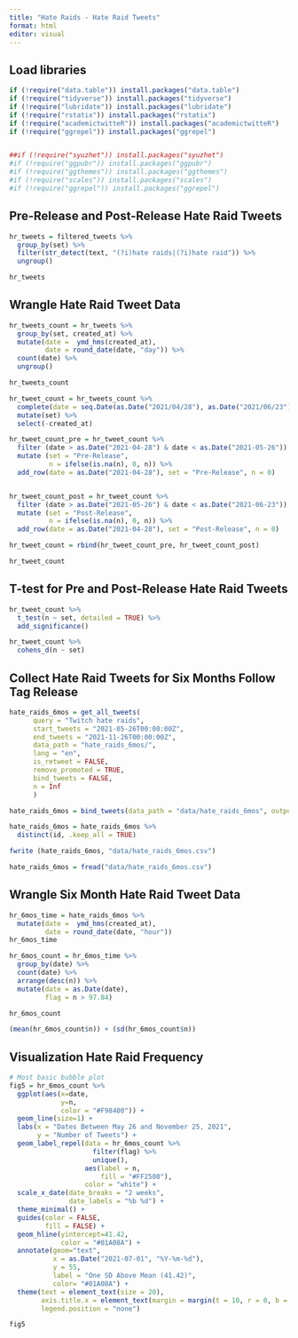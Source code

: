 ```yaml
---
title: "Hate Raids - Hate Raid Tweets"
format: html
editor: visual
---
```


## Load libraries

```r
if (!require("data.table")) install.packages("data.table")
if (!require("tidyverse")) install.packages("tidyverse")
if (!require("lubridate")) install.packages("lubridate")
if (!require("rstatix")) install.packages("rstatix")
if (!require("academictwitteR")) install.packages("academictwitteR")
if (!require("ggrepel")) install.packages("ggrepel")


##if (!require("syuzhet")) install.packages("syuzhet")
#if (!require("ggpubr")) install.packages("ggpubr")
#if (!require("ggthemes")) install.packages("ggthemes")
#if (!require("scales")) install.packages("scales")
#if (!require("ggrepel")) install.packages("ggrepel")

```

## Pre-Release and Post-Release Hate Raid Tweets


```r
hr_tweets = filtered_tweets %>%
  group_by(set) %>%
  filter(str_detect(text, "(?i)hate raids|(?i)hate raid")) %>%
  ungroup()

hr_tweets
```

## Wrangle Hate Raid Tweet Data


```r
hr_tweets_count = hr_tweets %>%
  group_by(set, created_at) %>%
  mutate(date =  ymd_hms(created_at),
         date = round_date(date, "day")) %>%
  count(date) %>%
  ungroup()

hr_tweets_count
```

```r
hr_tweet_count = hr_tweets_count %>%
  complete(date = seq.Date(as.Date("2021/04/28"), as.Date("2021/06/23"), by="day")) %>%
  mutate(set) %>%
  select(-created_at)

hr_tweet_count_pre = hr_tweet_count %>%
  filter (date > as.Date("2021-04-28") & date < as.Date("2021-05-26")) %>%
  mutate (set = "Pre-Release",
          n = ifelse(is.na(n), 0, n)) %>%
  add_row(date = as.Date("2021-04-28"), set = "Pre-Release", n = 0)


hr_tweet_count_post = hr_tweet_count %>%
  filter (date > as.Date("2021-05-26") & date < as.Date("2021-06-23")) %>%
  mutate (set = "Post-Release",
          n = ifelse(is.na(n), 0, n)) %>%
  add_row(date = as.Date("2021-04-28"), set = "Post-Release", n = 0)

hr_tweet_count = rbind(hr_tweet_count_pre, hr_tweet_count_post)

hr_tweet_count
```

## T-test for Pre and Post-Release Hate Raid Tweets

```r
hr_tweet_count %>%
  t_test(n ~ set, detailed = TRUE) %>%
  add_significance()

hr_tweet_count %>%
  cohens_d(n ~ set)

```

## Collect Hate Raid Tweets for Six Months Follow Tag Release
```r
hate_raids_6mos = get_all_tweets(
      query = "Twitch hate raids",
      start_tweets = "2021-05-26T00:00:00Z",
      end_tweets = "2021-11-26T00:00:00Z",
      data_path = "hate_raids_6mos/",
      lang = "en",
      is_retweet = FALSE,
      remove_promoted = TRUE,
      bind_tweets = FALSE,
      n = Inf
      )
```

    

```r
hate_raids_6mos = bind_tweets(data_path = "data/hate_raids_6mos", output_format = "tidy")
```

```r
hate_raids_6mos = hate_raids_6mos %>%
  distinct(id, .keep_all = TRUE)
```

```r
fwrite (hate_raids_6mos, "data/hate_raids_6mos.csv")
```

```r
hate_raids_6mos = fread("data/hate_raids_6mos.csv")
```


## Wrangle Six Month Hate Raid Tweet Data

```r
hr_6mos_time = hate_raids_6mos %>%
  mutate(date =  ymd_hms(created_at),
         date = round_date(date, "hour"))
hr_6mos_time
```

```r
hr_6mos_count = hr_6mos_time %>%
  group_by(date) %>%
  count(date) %>%
  arrange(desc(n)) %>%
  mutate(date = as.Date(date),
         flag = n > 97.84)

hr_6mos_count
```

```r
(mean(hr_6mos_count$n)) + (sd(hr_6mos_count$n))

```

## Visualization Hate Raid Frequency

```r
# Most basic bubble plot
fig5 = hr_6mos_count %>%
  ggplot(aes(x=date, 
             y=n,
             color = "#F98400")) +
  geom_line(size=1) + 
  labs(x = "Dates Between May 26 and November 25, 2021",
       y = "Number of Tweets") +
  geom_label_repel(data = hr_6mos_count %>% 
                     filter(flag) %>% 
                     unique(),
                   aes(label = n,
                       fill = "#FF2500"),
                   color = "white") +
  scale_x_date(date_breaks = "2 weeks", 
               date_labels = "%b %d") + 
  theme_minimal() + 
  guides(color = FALSE, 
         fill = FALSE) + 
  geom_hline(yintercept=41.42,
             color = "#01A08A") +
  annotate(geom="text", 
           x = as.Date("2021-07-01", "%Y-%m-%d"),
           y = 55, 
           label = "One SD Above Mean (41.42)",
           color= "#01A08A") +
  theme(text = element_text(size = 20),
        axis.title.x = element_text(margin = margin(t = 10, r = 0, b = 0, l = 0)),
        legend.position = "none") 

fig5
```
